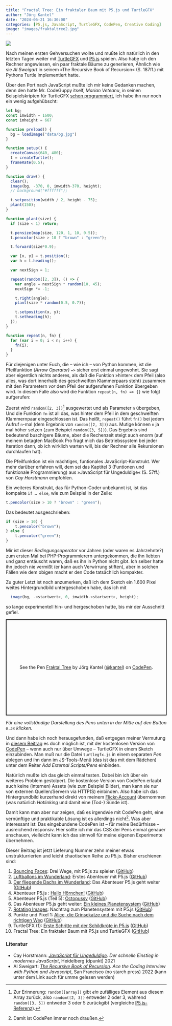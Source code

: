 ```yaml
---
title: "Fractal Tree: Ein fraktaler Baum mit P5.js und TurtleGFX"
author: "Jörg Kantel"
date: "2024-06-21 16:30:00"
categories: [P5.js, JavaScript, TurtleGFX, CodePen, Creative Coding]
image: "images/fraktaltree2.jpg"
---
```


[![](images/fraktaltree2-b.jpg)](https://www.flickr.com/photos/schockwellenreiter/53803552757/)

Nach meinen ersten Gehversuchen wollte und mußte ich natürlich in den letzten Tagen weiter mit [TurtleGFX](https://github.com/CodeGuppyPrograms/TurtleGFX/tree/master) und [P5.js](http://cognitiones.kantel-chaos-team.de/programmierung/creativecoding/processing/p5js.html) spielen. Also habe ich den Rechner angewiesen, ein paar fraktale Bäume zu generieren, Ähnlich wie sie *Al Sweigart* in seinem »The Recursive Book of Recursion« (S. 187ff.) mit Pythons Turtle implementiert hatte.

Über den Port nach JavaScript mußte ich mir keine Gedanken machen, denn den hatte Mr. CodeGuppy itself, *Marian Veteanu*, in seinen Beispielskripten für TurtleGFX [schon programmiert](https://codeguppy.com/code.html?t=fractal_tree), ich habe ihn nur noch ein wenig aufgehübscht:

~~~javascript
let bg;
const imwidth = 1600;
const imheight = 667

function preload() {
  bg = loadImage("data/bg.jpg")
}

function setup() {
  createCanvas(640, 480);
  t = createTurtle();
  frameRate(0.5);
}

function draw() {
  clear();
  image(bg, -370, 0, imwidth-370, height);
  // background("#ffffff");

  t.setposition(width / 2, height - 75);
  plant(150);
}

function plant(size) {
  if (size < 1) return;

  t.pensize(map(size, 120, 1, 10, 0.5));
  t.pencolor(size > 10 ? "brown" : "green");

  t.forward(size*0.9);

  var [x, y] = t.position();
  var h = t.heading();

  var nextSign = 1;

  repeat(random([2, 3]), () => {
    var angle = nextSign * random(10, 45);
    nextSign *= -1;

    t.right(angle);
    plant(size * random(0.5, 0.7));

    t.setposition(x, y);
    t.setheading(h);
  });
}

function repeat(n, fn) {
  for (var i = 0; i < n; i++) {
    fn(i);
  }
}
~~~

Für diejenigen unter Euch, die -- wie ich -- von Python kommen, ist die Pfeilfunktion *(Arrow Operator)* `=>` sicher erst einmal ungewohnt. Sie sagt aber eigentlich nichts anderes, als daß die Funktion »hinter« dem Pfeil (also alles, was dort innerhalb des geschweiften Klammerpaars steht) zusammen mit den Parametern *vor* dem Pfeil der aufgerufenen Funktion übergeben wird. In diesem Falle also wird die Funktion `repeat(n, fn) => {}` wie folgt aufgerufen:

Zuerst wird `random([2, 3])`[^1] ausgewertet und als Parameter `n` übergeben, Und die Funktion `fn` ist all das, was hinter dem Pfeil in dem geschweiften Klammernpaar eingeschlossen ist. Das heißt, `repeat()` führt `fn()` bei jedem Aufruf `n`-mal (dem Ergebnis von `random([2, 3])`) aus. Mutige können `n` ja mal höher setzen (zum Beispiel `random([3, 5])`). Das Ergebnis sind bedeutend buschigere Bäume, aber die Rechenzeit steigt auch enorm (auf meinem betagten MacBook Pro fragt mich das Betriebssystem bei jeder Iteration dann, ob ich wirklich warten will, bis der Rechner alle Rekursionen durchlaufen hat).

[^1]: Zur Erinnerung: `random([array])` gibt *ein* zufälliges Element aus diesem Array zurück, also `random([2, 3])` entweder $2$ oder $3$, während `random([3, 5])` entweder $3$ oder $5$ zurückgibt (vergleiche [P5.js-Referenz](https://p5js.org/reference/#/p5/random)).

Die Pfeilfunktion ist ein mächtiges, funtionales JavaScript-Konstrukt. Wer mehr darüber erfahren will, dem sei das Kaptitel 3 (Funtionen und funktionale Programmierung) aus »JavaScript für Ungeduldige« (S. 57ff.) von *Cay Horstmann* empfohlen.

Ein weiteres Konstrukt, das für Python-Coder unbekannt ist, ist das kompakte `if … else`, wie zum Beispiel in der Zeile:

~~~javascript
t.pencolor(size > 10 ? "brown" : "green");
~~~

Das bedeutet ausgeschrieben:

~~~javascript
if (size > 10) {
    t.pencolor("brown");
} else {
    t.pencolor("green");
}
~~~

Mir ist dieser *Bedingungsoperator* vor Jahren (oder waren es Jahrzehnte?) zum ersten Mal bei PHP-Programmierern untergekommen, die ihn liebten und ganz entäuscht waren, daß es ihn in Python nicht gibt. Ich selber hatte ihn jedoch nie vermißt (er kann auch Verwirrung stiften), aber in solchen Fällen wie dem obigen macht er den Code tatsächlich kompakter.

Zu guter Letzt ist noch anzumerken, daß ich dem Sketch ein 1.600 Pixel weites Hintergrundbild untergeschoben habe, das ich mit

~~~javascript
  image(bg, -<startwert>, 0, imwidth-<startwert>, height);
~~~

so lange experimentell hin- und hergeschoben hatte, bis mir der Ausschnitt gefiel.

<p class="codepen" data-height="300" data-default-tab="js,result" data-slug-hash="OJYvbgK" data-pen-title="Fraktal Tree" data-preview="true" data-editable="true" data-user="kantel" style="height: 300px; box-sizing: border-box; display: flex; align-items: center; justify-content: center; border: 2px solid; margin: 1em 0; padding: 1em;">
  <span>See the Pen <a href="https://codepen.io/kantel/pen/OJYvbgK">
  Fraktal Tree</a> by Jörg Kantel (<a href="https://codepen.io/kantel">@kantel</a>)
  on <a href="https://codepen.io">CodePen</a>.</span>
</p>
<script async src="https://cpwebassets.codepen.io/assets/embed/ei.js"></script>

*Für eine vollständige Darstellung des Pens unten in der Mitte auf den Button `0.5x` klicken.*

Und dann habe ich noch herausgefunden, daß entgegen meiner Vermutung in [diesem Beitrag](https://kantel.github.io/posts/2024061601_openprocessing/) es doch möglich ist, mit der kostenlosen Version von [CodePen](https://de.wikipedia.org/wiki/CodePen) -- wenn auch nur über Umwege -- TurtleGFX in einem Sketch einzubinden. Man muß nur die Datei `turtlegfx.js` in einem separaten *Pen* ablegen und ihn dann im JS-Tools-Menü (das ist das mit dem Rädchen) unter dem Reiter *Add External Scripts/Pens* einbinden.

Natürlich mußte ich das gleich einmal testen. Dabei bin ich über ein weiteres Problem gestolpert. Die kostenlose Version von CodePen erlaubt auch keine (internen) Assets (wie zum Beispiel Bilder), man kann sie nur von externen Quellen/Servern via HTTP(S) einbinden. Also habe ich das Hintergrundbild kurzerhand direkt von meinem [Flickr-Account](https://www.flickr.com/photos/schockwellenreiter/53733027587/) übernommen (was natürlich *Hotlinking* und damit eine (Tod-) Sünde ist). 

Damit kann man aber nur zeigen, daß es irgendwie mit CodePen geht, eine vernünftige und praktikable Lösung ist es allerdings nicht[^2]. Was aber interessant ist: Das eingebundene CodePen ist -- für meine Bedürfnisse -- ausreichend responsiv. Hier sollte ich mir das CSS der Pens einmal genauer anschauen, vielleicht kann ich das sinnvoll für meine eigenen Experimente übernehmen.

[^2]: Damit ist CodePen immer noch draußen.

Dieser Beitrag ist jetzt Lieferung Nummer zehn meiner etwas unstrukturrierten und leicht chaotischen Reihe zu P5.js. Bisher erschienen sind:

1. [Bouncing Faces](https://kantel.github.io/posts/2024051901_bouncing_faces/): Drei Wege, mit P5.js zu spielen ([GitHub](https://github.com/kantel/p5js/tree/master/bouncingfaces2))
2. [Luftballons im Wunderland](https://kantel.github.io/posts/2024052301_balloons_in_wonderland/): Erstes Abenteuer mit P5.js ([GitHub](https://github.com/kantel/p5js/tree/master/balloons))
3. [Der fliegende Dachs im Wunderland](https://kantel.github.io/posts/2024052501_dachs_im_eis_p5js/): Das Abenteuer P5.js geht weiter ([GitHub](https://github.com/kantel/p5js/tree/master/flyingbadger))
4. Abenteuer P5.js : [Hallo Hörnchen!](https://kantel.github.io/posts/2024052601_hallo_hoernchen/) ([GitHub](https://github.com/kantel/p5js/tree/master/hoernchen))
5. Abenteuer P5.js (Teil 5): [Octopussy](https://kantel.github.io/posts/2024052903_octopussy/) ([GitHub](https://github.com/kantel/p5js/tree/master/octopussy))
6. Das Abenteuer P5.js geht weiter: [Ein kleines Planetensystem](https://kantel.github.io/posts/2024053001_planetensystem_p5js/) ([GitHub](https://github.com/kantel/p5js/tree/master/planetensystem/small_planetary_system))
7. [Rotating Images](https://kantel.github.io/posts/2024053103_roating_images/): Nachtrag zum Planetensystem mit P5.js ([GitHub](https://github.com/kantel/p5js/tree/master/rotating_image))
8. Punkte und Pixel 1: [Alice, die Grinsekatze und die Suche nach dem richtigen Weg](https://kantel.github.io/posts/2024060201_grinsekatze_weg/) ([GitHub](https://github.com/kantel/p5js/tree/master/sierp01))
9. TurtleGFX (1): [Erste Schritte mit der Schildkröte in P5.js](https://kantel.github.io/posts/2024061202_turtlegfx_1st_step/) ([GitHub](https://github.com/kantel/p5js/tree/master/turtlegfxtest1))
10. Fractal Tree: Ein fraktaler Baum mit P5.js und TurtleGFX ([GitHub](https://github.com/kantel/p5js/tree/master/fractaltree))

### Literatur

- Cay Horstmann: *[JavaScript für Ungeduldige](https://dpunkt.de/produkt/javascript-fuer-ungeduldige/). Der schnelle Einstieg in modernes JavaScript*, Heidelberg (dpunkt) 2021
- Al Sweigart: *[The Recursive Book of Recursion](https://inventwithpython.com/recursion/). Ace the Coding Interview with Python and Javascript*, San Francisco (no starch press) 2022 (kann unter dem Link auch für umme gelesen werden)
